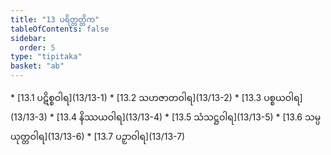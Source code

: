 ```yaml
---
title: "13 ပရိတ္တတ္တိက"
tableOfContents: false
sidebar:
  order: 5
type: "tipitaka"
basket: "ab"
---
```



<DynamicBreadcrumb />



<TableOfContents>
* [13.1 ပဋိစ္စဝါရ](13/13-1)
* [13.2 သဟဇာတဝါရ](13/13-2)
* [13.3 ပစ္စယဝါရ](13/13-3)
* [13.4 နိဿယဝါရ](13/13-4)
* [13.5 သံသဋ္ဌဝါရ](13/13-5)
* [13.6 သမ္ပယုတ္တဝါရ](13/13-6)
* [13.7 ပဉှာဝါရ](13/13-7)
</TableOfContents>